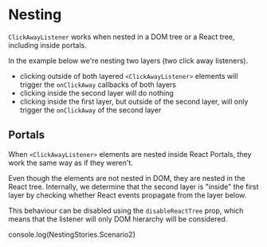 
<Meta title="Nesting" />

# Nesting

`ClickAwayListener` works when nested in a DOM tree or a React tree, including inside portals.

In the example below we're nesting two layers (two click away listeners).

- clicking outside of both layered `<ClickAwayListener>` elements will trigger the `onClickAway` callbacks of both layers
- clicking inside the second layer will do nothing
- clicking inside the first layer, but outside of the second layer, will only trigger the `onClickAway` of the second layer

<StoryAndSource of={NestingStories.Scenario1} id="stories-nesting--scenario-1" />

## Portals

When `<ClickAwayListener>` elements are nested inside React Portals, they work the same way as if they weren't.

Even though the elements are not nested in DOM, they are nested in the React tree. Internally, we determine that the second layer is "inside" the first layer by checking whether React events propagate from the layer below.

This behaviour can be disabled using the `disableReactTree` prop, which means that the listener will only DOM hierarchy will be considered.

<StoryAndSource of={NestingStories.Scenario2} id="stories-nesting--scenario-2" />

console.log(NestingStories.Scenario2)
